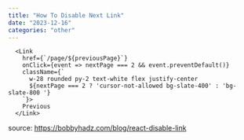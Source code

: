 ```yaml
---
title: "How To Disable Next Link"
date: "2023-12-16"
categories: "other"
---
```


```
  <Link
    href={`/page/${previousPage}`}
    onClick={event => nextPage === 2 && event.preventDefault()}
    className={`
      w-28 rounded py-2 text-white flex justify-center
      ${nextPage === 2 ? 'cursor-not-allowed bg-slate-400' : 'bg-slate-800 '}
    `}>
    Previous
  </Link>
```

source: https://bobbyhadz.com/blog/react-disable-link
